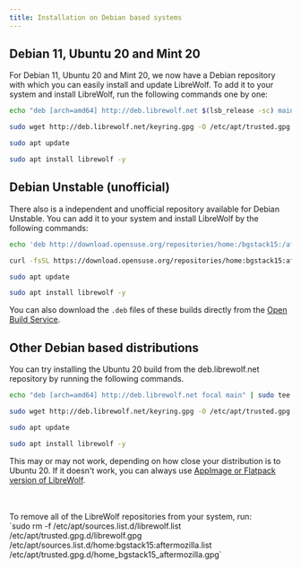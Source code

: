 ```yaml
---
title: Installation on Debian based systems
---
```



<InstallationHeader />

## Debian 11, Ubuntu 20 and Mint 20

For Debian 11, Ubuntu 20 and Mint 20, we now have a Debian repository with which
you can easily install and update LibreWolf. To add it to your system and
install LibreWolf, run the following commands one by one:

```bash
echo "deb [arch=amd64] http://deb.librewolf.net $(lsb_release -sc) main" | sudo tee /etc/apt/sources.list.d/librewolf.list

sudo wget http://deb.librewolf.net/keyring.gpg -O /etc/apt/trusted.gpg.d/librewolf.gpg

sudo apt update

sudo apt install librewolf -y
```

## Debian Unstable (unofficial)

There also is a independent and unofficial repository available for Debian
Unstable. You can add it to your system and install LibreWolf by the following
commands:

```bash
echo 'deb http://download.opensuse.org/repositories/home:/bgstack15:/aftermozilla/Debian_Unstable/ /' | sudo tee /etc/apt/sources.list.d/home:bgstack15:aftermozilla.list

curl -fsSL https://download.opensuse.org/repositories/home:bgstack15:aftermozilla/Debian_Unstable/Release.key | gpg --dearmor | sudo tee /etc/apt/trusted.gpg.d/home_bgstack15_aftermozilla.gpg > /dev/null

sudo apt update

sudo apt install librewolf -y
```

You can also download the `.deb` files of these builds directly from the
[Open Build Service](https://download.opensuse.org/repositories/home:/bgstack15:/aftermozilla/Debian_Unstable/amd64/).

## Other Debian based distributions

You can try installing the Ubuntu 20 build from the deb.librewolf.net repository
by running the following commands.

```bash
echo "deb [arch=amd64] http://deb.librewolf.net focal main" | sudo tee /etc/apt/sources.list.d/librewolf.list

sudo wget http://deb.librewolf.net/keyring.gpg -O /etc/apt/trusted.gpg.d/librewolf.gpg

sudo apt update

sudo apt install librewolf -y
```

This may or may not work, depending on how close your distribution is to
Ubuntu 20. If it doesn't work, you can always use
[AppImage or Flatpack version of LibreWolf](/installation/linux/).

<br />
<br />
<Callout emoji="">
  To remove all of the LibreWolf repositories from your system, run: <br />
  `sudo rm -f /etc/apt/sources.list.d/librewolf.list /etc/apt/trusted.gpg.d/librewolf.gpg
  /etc/apt/sources.list.d/home:bgstack15:aftermozilla.list /etc/apt/trusted.gpg.d/home_bgstack15_aftermozilla.gpg`
</Callout>

